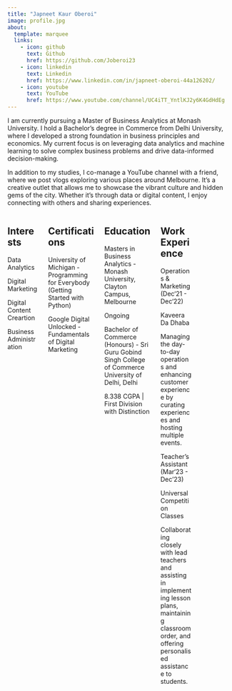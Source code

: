 ```yaml
---
title: "Japneet Kaur Oberoi"
image: profile.jpg
about:
  template: marquee
  links:
    - icon: github
      text: Github
      href: https://github.com/Joberoi23
    - icon: linkedin
      text: Linkedin
      href: https://www.linkedin.com/in/japneet-oberoi-44a126202/
    - icon: youtube
      text: YouTube
      href: https://www.youtube.com/channel/UC4iTT_YntlKJ2y6K4GdHdEg
---
```


I am currently pursuing a Master of Business Analytics at Monash University. I hold a Bachelor's degree in Commerce from Delhi University, where I developed a strong foundation in business principles and economics. My current focus is on leveraging data analytics and machine learning to solve complex business problems and drive data-informed decision-making. 

In addition to my studies, I co-manage a YouTube channel with a friend, where we post vlogs exploring various places around Melbourne. It's a creative outlet that allows me to showcase the vibrant culture and hidden gems of the city. Whether it's through data or digital content, I enjoy connecting with others and sharing experiences.

::: columns
::: {.column width="40%"}


## Interests

Data Analytics

Digital Marketing

Digital Content Creartion

Business Administration

:::

::: {.column width="60%"}

## Certifications

University of Michigan -
Programming for Everybody (Getting Started with
Python)


Google Digital Unlocked -
Fundamentals of Digital Marketing


:::

::: {.column width="60%"}

## Education

Masters in Business Analytics - 
Monash University, Clayton Campus,
Melbourne

Ongoing

Bachelor of Commerce (Honours) - 
Sri Guru Gobind Singh College of Commerce
University of Delhi, Delhi

8.338 CGPA | First Division with Distinction


::: 

::: {.column width="40%"}


## Work Experience 

Operations & Marketing (Dec‘21 - Dec‘22)

Kaveera Da Dhaba

Managing the day-to-day operations and
enhancing customer experience by curating
experiences and hosting multiple events.

Teacher’s Assistant (Mar‘23 - Dec’23)

Universal Competition Classes

Collaborating closely with lead teachers and
assisting in implementing lesson plans, maintaining
classroom order, and offering personalised
assistance to students.
:::

::: {.column width="40%"}
:::
:::
